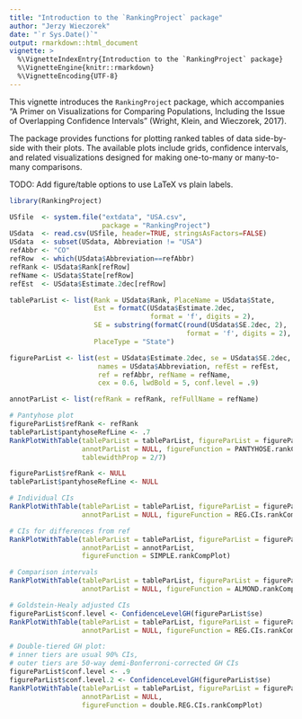 ```yaml
---
title: "Introduction to the `RankingProject` package"
author: "Jerzy Wieczorek"
date: "`r Sys.Date()`"
output: rmarkdown::html_document
vignette: >
  %\VignetteIndexEntry{Introduction to the `RankingProject` package}
  %\VignetteEngine{knitr::rmarkdown}
  %\VignetteEncoding{UTF-8}
---
```


This vignette introduces the `RankingProject` package, which accompanies "A Primer on Visualizations for Comparing Populations, Including the Issue of Overlapping Confidence Intervals" (Wright, Klein, and Wieczorek, 2017).

The package provides functions for plotting ranked tables of data side-by-side with their plots. The available plots include grids, confidence intervals, and related visualizations designed for making one-to-many or many-to-many comparisons.

TODO: Add figure/table options to use LaTeX vs plain labels.

```r
library(RankingProject)

USfile  <- system.file("extdata", "USA.csv",
                       package = "RankingProject")
USdata  <- read.csv(USfile, header=TRUE, stringsAsFactors=FALSE)
USdata  <- subset(USdata, Abbreviation != "USA")
refAbbr <- "CO"
refRow  <- which(USdata$Abbreviation==refAbbr)
refRank <- USdata$Rank[refRow]
refName <- USdata$State[refRow]
refEst  <- USdata$Estimate.2dec[refRow]

tableParList <- list(Rank = USdata$Rank, PlaceName = USdata$State, 
                     Est = formatC(USdata$Estimate.2dec,
                                   format = 'f', digits = 2),
                     SE = substring(formatC(round(USdata$SE.2dec, 2),
                                            format = 'f', digits = 2), 2),
                     PlaceType = "State")

figureParList <- list(est = USdata$Estimate.2dec, se = USdata$SE.2dec,
                      names = USdata$Abbreviation, refEst = refEst,
                      ref = refAbbr, refName = refName,
                      cex = 0.6, lwdBold = 5, conf.level = .9)

annotParList <- list(refRank = refRank, refFullName = refName)

# Pantyhose plot
figureParList$refRank <- refRank
tableParList$pantyhoseRefLine <- .7
RankPlotWithTable(tableParList = tableParList, figureParList = figureParList,
                  annotParList = NULL, figureFunction = PANTYHOSE.rankCompPlot,
                  tablewidthProp = 2/7)

figureParList$refRank <- NULL
tableParList$pantyhoseRefLine <- NULL

# Individual CIs
RankPlotWithTable(tableParList = tableParList, figureParList = figureParList,
                  annotParList = NULL, figureFunction = REG.CIs.rankCompPlot)

# CIs for differences from ref
RankPlotWithTable(tableParList = tableParList, figureParList = figureParList,
                  annotParList = annotParList,
                  figureFunction = SIMPLE.rankCompPlot)

# Comparison intervals
RankPlotWithTable(tableParList = tableParList, figureParList = figureParList,
                  annotParList = NULL, figureFunction = ALMOND.rankCompPlot)

# Goldstein-Healy adjusted CIs
figureParList$conf.level <- ConfidenceLevelGH(figureParList$se)
RankPlotWithTable(tableParList = tableParList, figureParList = figureParList,
                  annotParList = NULL, figureFunction = REG.CIs.rankCompPlot)

# Double-tiered GH plot:
# inner tiers are usual 90% CIs,
# outer tiers are 50-way demi-Bonferroni-corrected GH CIs
figureParList$conf.level <- .9
figureParList$conf.level.2 <- ConfidenceLevelGH(figureParList$se)
RankPlotWithTable(tableParList = tableParList, figureParList = figureParList,
                  annotParList = NULL,
                  figureFunction = double.REG.CIs.rankCompPlot)
```


